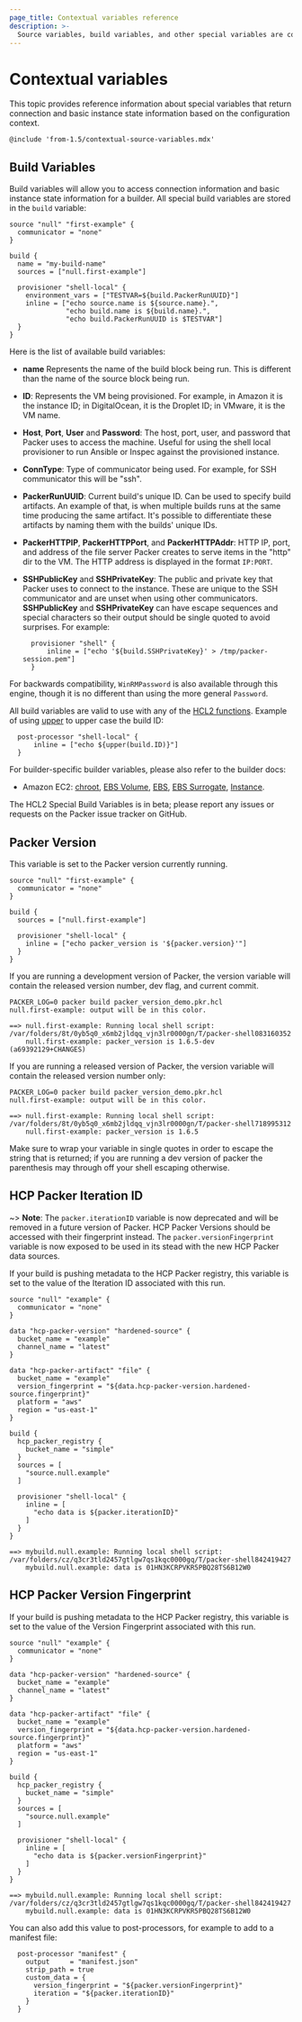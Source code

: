 ```yaml
---
page_title: Contextual variables reference
description: >-
  Source variables, build variables, and other special variables are context dependent. Learn about contextual variables that return connection and instance state information.
---
```


# Contextual variables

This topic provides reference information about special variables that return connection and basic instance state information based on the configuration context. 

`@include 'from-1.5/contextual-source-variables.mdx'`

## Build Variables

Build variables will allow you to access connection information and basic instance state information for a builder.
All special build variables are stored in the `build` variable:

```hcl
source "null" "first-example" {
  communicator = "none"
}

build {
  name = "my-build-name"
  sources = ["null.first-example"]

  provisioner "shell-local" {
    environment_vars = ["TESTVAR=${build.PackerRunUUID}"]
    inline = ["echo source.name is ${source.name}.",
              "echo build.name is ${build.name}.",
              "echo build.PackerRunUUID is $TESTVAR"]
  }
}
```

Here is the list of available build variables:

- **name** Represents the name of the build block being run. This is different
  than the name of the source block being run.

- **ID**: Represents the VM being provisioned. For example, in Amazon it is the instance ID; in DigitalOcean,
  it is the Droplet ID; in VMware, it is the VM name.

- **Host**, **Port**, **User** and **Password**: The host, port, user, and password that Packer uses to access the machine.
  Useful for using the shell local provisioner to run Ansible or Inspec against the provisioned instance.

- **ConnType**: Type of communicator being used. For example, for SSH communicator this will be "ssh".

- **PackerRunUUID**: Current build's unique ID. Can be used to specify build artifacts.
  An example of that, is when multiple builds runs at the same time producing the same artifact.
  It's possible to differentiate these artifacts by naming them with the builds' unique IDs.

- **PackerHTTPIP**, **PackerHTTPPort**, and **PackerHTTPAddr**: HTTP IP, port, and address of the file server Packer creates to serve items in the "http" dir to the VM. The HTTP address is displayed in the format `IP:PORT`.

- **SSHPublicKey** and **SSHPrivateKey**: The public and private key that Packer uses to connect to the instance.
  These are unique to the SSH communicator and are unset when using other communicators.
  **SSHPublicKey** and **SSHPrivateKey** can have escape sequences and special characters so their output should be single quoted to avoid surprises. For example:

  ```hcl
    provisioner "shell" {
        inline = ["echo '${build.SSHPrivateKey}' > /tmp/packer-session.pem"]
    }
  ```

For backwards compatibility, `WinRMPassword` is also available through this
engine, though it is no different than using the more general `Password`.

All build variables are valid to use with any of the [HCL2 functions](/packer/docs/templates/hcl_templates/functions).
Example of using [upper](/packer/docs/templates/hcl_templates/functions/string/upper) to upper case the build ID:

```hcl
  post-processor "shell-local" {
      inline = ["echo ${upper(build.ID)}"]
  }
```

For builder-specific builder variables, please also refer to the builder docs:

- Amazon EC2: [chroot](/packer/plugins/builders/amazon/chroot#build-shared-information-variables),
  [EBS Volume](/packer/plugins/builders/amazon/ebsvolume#build-shared-information-variables),
  [EBS](/packer/plugins/builders/amazon/ebs#build-shared-information-variables),
  [EBS Surrogate](/packer/plugins/builders/amazon/ebssurrogate#build-shared-information-variables),
  [Instance](/packer/plugins/builders/amazon/instance#build-shared-information-variables).

The HCL2 Special Build Variables is in beta; please report any issues or requests on the Packer
issue tracker on GitHub.

## Packer Version

This variable is set to the Packer version currently running.

```hcl
source "null" "first-example" {
  communicator = "none"
}

build {
  sources = ["null.first-example"]

  provisioner "shell-local" {
    inline = ["echo packer_version is '${packer.version}'"]
  }
}
```

If you are running a development version of Packer, the version variable will
contain the released version number, dev flag, and current commit.

```shell-session
PACKER_LOG=0 packer build packer_version_demo.pkr.hcl
null.first-example: output will be in this color.

==> null.first-example: Running local shell script: /var/folders/8t/0yb5q0_x6mb2jldqq_vjn3lr0000gn/T/packer-shell083160352
    null.first-example: packer_version is 1.6.5-dev (a69392129+CHANGES)
```

If you are running a released version of Packer, the version variable will
contain the released version number only:

```shell-session
PACKER_LOG=0 packer build packer_version_demo.pkr.hcl
null.first-example: output will be in this color.

==> null.first-example: Running local shell script: /var/folders/8t/0yb5q0_x6mb2jldqq_vjn3lr0000gn/T/packer-shell718995312
    null.first-example: packer_version is 1.6.5
```

Make sure to wrap your variable in single quotes in order to escape the
string that is returned; if you are running a dev version of packer the
parenthesis may through off your shell escaping otherwise.

## HCP Packer Iteration ID

~> **Note**: The `packer.iterationID` variable is now deprecated and will be removed in a future version of Packer. HCP Packer Versions should be accessed with their fingerprint instead. The `packer.versionFingerprint` variable is now exposed to be used in its stead with the new HCP Packer data sources.

If your build is pushing metadata to the HCP Packer registry, this variable is
set to the value of the Iteration ID associated with this run.

```hcl
source "null" "example" {
  communicator = "none"
}

data "hcp-packer-version" "hardened-source" {
  bucket_name = "example"
  channel_name = "latest"
}

data "hcp-packer-artifact" "file" {
  bucket_name = "example"
  version_fingerprint = "${data.hcp-packer-version.hardened-source.fingerprint}"
  platform = "aws"
  region = "us-east-1"
}

build {
  hcp_packer_registry {
    bucket_name = "simple"
  }
  sources = [
    "source.null.example"
  ]

  provisioner "shell-local" {
    inline = [
      "echo data is ${packer.iterationID}"
    ]
  }
}

```

```shell-session
==> mybuild.null.example: Running local shell script: /var/folders/cz/q3cr3tld2457gtlgw7qs1kqc0000gq/T/packer-shell842419427
    mybuild.null.example: data is 01HN3KCRPVKR5PBQ28TS6B12W0
```

## HCP Packer Version Fingerprint

If your build is pushing metadata to the HCP Packer registry, this variable is
set to the value of the Version Fingerprint associated with this run.

```hcl
source "null" "example" {
  communicator = "none"
}

data "hcp-packer-version" "hardened-source" {
  bucket_name = "example"
  channel_name = "latest"
}

data "hcp-packer-artifact" "file" {
  bucket_name = "example"
  version_fingerprint = "${data.hcp-packer-version.hardened-source.fingerprint}"
  platform = "aws"
  region = "us-east-1"
}

build {
  hcp_packer_registry {
    bucket_name = "simple"
  }
  sources = [
    "source.null.example"
  ]

  provisioner "shell-local" {
    inline = [
      "echo data is ${packer.versionFingerprint}"
    ]
  }
}

```

```shell-session
==> mybuild.null.example: Running local shell script: /var/folders/cz/q3cr3tld2457gtlgw7qs1kqc0000gq/T/packer-shell842419427
    mybuild.null.example: data is 01HN3KCRPVKR5PBQ28TS6B12W0
```

You can also add this value to post-processors, for example to add to a manifest file:

```hcl
  post-processor "manifest" {
    output     = "manifest.json"
    strip_path = true
    custom_data = {
      version_fingerprint = "${packer.versionFingerprint}"
      iteration = "${packer.iterationID}"
    }
  }

```
